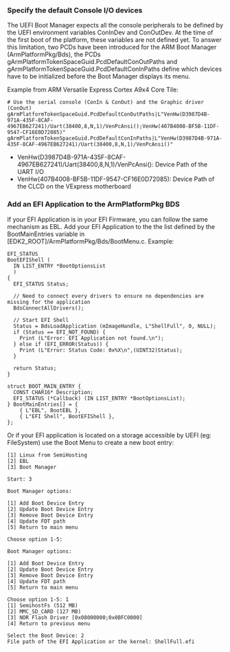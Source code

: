 === Specify the default Console I/O devices ===
The UEFI Boot Manager expects all the console peripherals to be defined by the UEFI environment variables ConInDev and ConOutDev.
At the time of the first boot of the platform, these variables are not defined yet.
To answer this limitation, two PCDs have been introduced for the ARM Boot Manager (ArmPlatformPkg/Bds), the PCDs gArmPlatformTokenSpaceGuid.PcdDefaultConOutPaths and gArmPlatformTokenSpaceGuid.PcdDefaultConInPaths define which devices have to be initialized before the Boot Manager displays its menu.

Example from ARM Versatile Express Cortex A9x4 Core Tile:
<pre>
# Use the serial console (ConIn & ConOut) and the Graphic driver (ConOut)
gArmPlatformTokenSpaceGuid.PcdDefaultConOutPaths|L"VenHw(D3987D4B-971A-435F-8CAF-4967EB627241)/Uart(38400,8,N,1)/VenPcAnsi();VenHw(407B4008-BF5B-11DF-9547-CF16E0D72085)"
gArmPlatformTokenSpaceGuid.PcdDefaultConInPaths|L"VenHw(D3987D4B-971A-435F-8CAF-4967EB627241)/Uart(38400,8,N,1)/VenPcAnsi()"
</pre>

* VenHw(D3987D4B-971A-435F-8CAF-4967EB627241)/Uart(38400,8,N,1)/VenPcAnsi(): Device Path of the UART I/O
* VenHw(407B4008-BF5B-11DF-9547-CF16E0D72085): Device Path of the CLCD on the VExpress motherboard

=== Add an EFI Application to the ArmPlatformPkg BDS ===
If your EFI Application is in your EFI Firmware, you can follow the same mechanism as EBL. Add your EFI Application to the the list defined by the BootMainEntries variable in [EDK2_ROOT]/ArmPlatformPkg/Bds/BootMenu.c. Example:
<pre>
EFI_STATUS
BootEFIShell (
  IN LIST_ENTRY *BootOptionsList
  )
{
  EFI_STATUS Status;

  // Need to connect every drivers to ensure no dependencies are missing for the application
  BdsConnectAllDrivers();

  // Start EFI Shell
  Status = BdsLoadApplication (mImageHandle, L"ShellFull", 0, NULL);
  if (Status == EFI_NOT_FOUND) {
    Print (L"Error: EFI Application not found.\n");
  } else if (EFI_ERROR(Status)) {
    Print (L"Error: Status Code: 0x%X\n",(UINT32)Status);
  }

  return Status;
}

struct BOOT_MAIN_ENTRY {
  CONST CHAR16* Description;
  EFI_STATUS (*Callback) (IN LIST_ENTRY *BootOptionsList);
} BootMainEntries[] = {
    { L"EBL", BootEBL },
    { L"EFI Shell", BootEFIShell },
};
</pre>

Or if your EFI application is located on a storage accessible by UEFI (eg: FileSystem) use the Boot Menu to create a new boot entry:
<pre>
[1] Linux from SemiHosting
[2] EBL
[3] Boot Manager

Start: 3

Boot Manager options:

[1] Add Boot Device Entry
[2] Update Boot Device Entry
[3] Remove Boot Device Entry
[4] Update FDT path
[5] Return to main menu

Choose option 1-5:

Boot Manager options:

[1] Add Boot Device Entry
[2] Update Boot Device Entry
[3] Remove Boot Device Entry
[4] Update FDT path
[5] Return to main menu

Choose option 1-5: 1
[1] SemihostFs (512 MB)
[2] MMC_SD_CARD (127 MB)
[3] NOR Flash Driver [0x08000000;0x0BFC0000]
[4] Return to previous menu

Select the Boot Device: 2
File path of the EFI Application or the kernel: ShellFull.efi
</pre>
<!-- [[Category:ARM]] -->
<!-- [[Category:EDKII]] -->